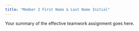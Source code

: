 ```yaml
---
title: "Member 2 First Name & Last Name Initial"
---
```


Your summary of the effective teamwork assignment goes here.
